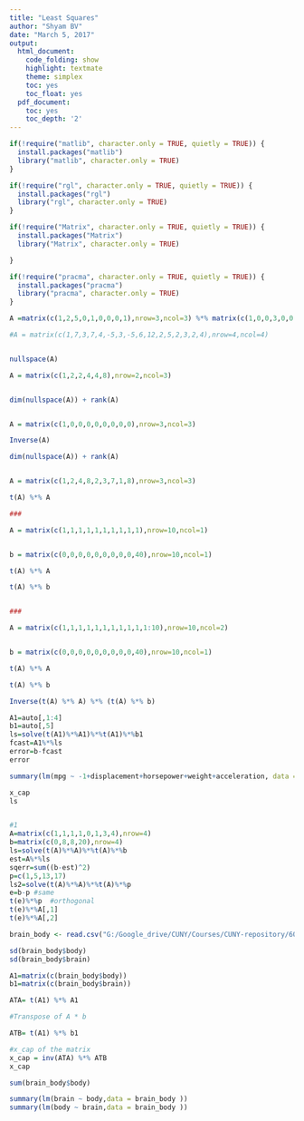 ```yaml
---
title: "Least Squares"
author: "Shyam BV"
date: "March 5, 2017"
output:
  html_document:
    code_folding: show
    highlight: textmate
    theme: simplex
    toc: yes
    toc_float: yes
  pdf_document:
    toc: yes
    toc_depth: '2'
---
```



```r
if(!require("matlib", character.only = TRUE, quietly = TRUE)) {
  install.packages("matlib")
  library("matlib", character.only = TRUE)
}

if(!require("rgl", character.only = TRUE, quietly = TRUE)) {
  install.packages("rgl")
  library("rgl", character.only = TRUE)
}

if(!require("Matrix", character.only = TRUE, quietly = TRUE)) {
  install.packages("Matrix")
  library("Matrix", character.only = TRUE)

}

if(!require("pracma", character.only = TRUE, quietly = TRUE)) {
  install.packages("pracma")
  library("pracma", character.only = TRUE)
}


```

```r

A =matrix(c(1,2,5,0,1,0,0,0,1),nrow=3,ncol=3) %*% matrix(c(1,0,0,3,0,0,0,1,0,5,6,0),nrow=3,ncol=4)

#A = matrix(c(1,7,3,7,4,-5,3,-5,6,12,2,5,2,3,2,4),nrow=4,ncol=4)


nullspace(A)

A = matrix(c(1,2,2,4,4,8),nrow=2,ncol=3)


dim(nullspace(A)) + rank(A)


A = matrix(c(1,0,0,0,0,0,0,0,0),nrow=3,ncol=3)

Inverse(A)

dim(nullspace(A)) + rank(A)


A = matrix(c(1,2,4,8,2,3,7,1,8),nrow=3,ncol=3)

t(A) %*% A

###

A = matrix(c(1,1,1,1,1,1,1,1,1,1),nrow=10,ncol=1)


b = matrix(c(0,0,0,0,0,0,0,0,0,40),nrow=10,ncol=1)

t(A) %*% A 

t(A) %*% b


###

A = matrix(c(1,1,1,1,1,1,1,1,1,1,1:10),nrow=10,ncol=2)


b = matrix(c(0,0,0,0,0,0,0,0,0,40),nrow=10,ncol=1)

t(A) %*% A 

t(A) %*% b

Inverse(t(A) %*% A) %*% (t(A) %*% b)


```


```r
A1=auto[,1:4]
b1=auto[,5]
ls=solve(t(A1)%*%A1)%*%t(A1)%*%b1
fcast=A1%*%ls
error=b-fcast
error

summary(lm(mpg ~ -1+displacement+horsepower+weight+acceleration, data = auto))

x_cap
ls


#1
A=matrix(c(1,1,1,1,0,1,3,4),nrow=4)
b=matrix(c(0,8,8,20),nrow=4)
ls=solve(t(A)%*%A)%*%t(A)%*%b
est=A%*%ls
sqerr=sum((b-est)^2)
p=c(1,5,13,17)
ls2=solve(t(A)%*%A)%*%t(A)%*%p
e=b-p #same
t(e)%*%p  #orthogonal
t(e)%*%A[,1]
t(e)%*%A[,2]

```

```r

brain_body <- read.csv("G:/Google_drive/CUNY/Courses/CUNY-repository/602 - Python/Assignment 5 - Datamining/data/brainandbody.csv",header = TRUE,sep = ",")

sd(brain_body$body)
sd(brain_body$brain)

A1=matrix(c(brain_body$body))
b1=matrix(c(brain_body$brain))

ATA= t(A1) %*% A1 

#Transpose of A * b

ATB= t(A1) %*% b1

#x_cap of the matrix
x_cap = inv(ATA) %*% ATB
x_cap

sum(brain_body$body)

summary(lm(brain ~ body,data = brain_body ))
summary(lm(body ~ brain,data = brain_body ))

```



